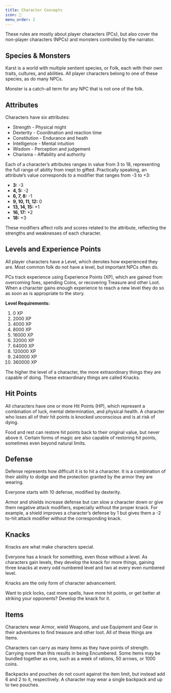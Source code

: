 ```yaml
---
title: Character Concepts
icon: 🧮
menu_order: 2
---
```


These rules are mostly about player characters (PCs), but also cover the non-player characters (NPCs) and monsters controlled by the narrator.

## Species & Monsters
Karst is a world with multiple sentient species, or Folk, each with their own traits, cultures, and abilities. All player characters belong to one of these species, as do many NPCs.

Monster is a catch-all term for any NPC that is not one of the folk.

## Attributes
Characters have six attributes:

- Strength - Physical might
- Dexterity - Coordination and reaction time
- Constitution - Endurance and heath
- Intelligence - Mental intuition 
- Wisdom - Perception and judgement 
- Charisma - Affability and authority

Each of a character’s attributes ranges in value from 3 to 18, representing the full range of ability from inept to gifted. Practically speaking, an attribute’s value corresponds to a modifier that ranges from -3 to +3:

- **3:** -3
- **4, 5:** -2
- **6, 7, 8:** -1
- **9, 10, 11, 12:** 0
- **13, 14, 15:** +1
- **16, 17:** +2
- **18:** +3

These modifiers affect rolls and scores related to the attribute, reflecting the strengths and weaknesses of each character.

## Levels and Experience Points
All player characters have a Level, which denotes how experienced they are. Most common folk do not have a level, but important NPCs often do.

PCs track experience using Experience Points (XP), which are gained from overcoming foes, spending Coins, or recovering Treasure and other Loot. When a character gains enough experience to reach a new level they do so as soon as is appropriate to the story.

**Level Requirements:**
1. 0 XP
2. 2000 XP
3. 4000 XP
4. 8000 XP
5. 16000 XP
6. 32000 XP
7. 64000 XP
8. 120000 XP
9. 240000 XP
10. 360000 XP

The higher the level of a character, the more extraordinary things they are capable of doing. These extraordinary things are called Knacks.

## Hit Points
All characters have one or more Hit Points (HP), which represent a combination of luck, mental determination, and physical health. A character who loses all of their hit points is knocked unconscious and is at risk of dying.

Food and rest can restore hit points back to their original value, but never above it. Certain forms of magic are also capable of restoring hit points, sometimes even beyond natural limits.

## Defense
Defense represents how difficult it is to hit a character. It is a combination of their ability to dodge and the protection granted by the armor they are wearing.

Everyone starts with 10 defense, modified by dexterity.

Armor and shields increase defense but can slow a character down or give them negative attack modifiers, especially without the proper knack. For example, a shield improves a character’s defense by 1 but gives them a -2 to-hit attack modifier without the corresponding knack.

## Knacks
Knacks are what make characters special. 

Everyone has a knack for something, even those without a level. As characters gain levels, they develop the knack for more things, gaining three knacks at every odd numbered level and two at every even numbered level.

Knacks are the only form of character advancement. 

Want to pick locks, cast more spells, have more hit points, or get better at striking your opponents? Develop the knack for it.

## Items
Characters wear Armor, wield Weapons, and use Equipment and Gear in their adventures to find treasure and other loot. All of these things are Items. 

Characters can carry as many items as they have points of strength. Carrying more than this results in being Encumbered. Some items may be bundled together as one, such as a week of rations, 50 arrows, or 1000 coins. 

Backpacks and pouches do not count against the item limit, but instead add 6 and 2 to it, respectively. A character may wear a single backpack and up to two pouches.